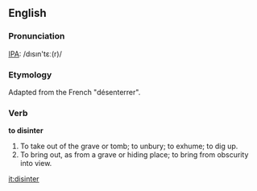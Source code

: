 ==English==
===Pronunciation===
[[Pronunciation guide|IPA]]: /d&#305;s&#305;n't&#603;ː(r)/
===Etymology===
Adapted from the French "désenterrer".
===Verb===

'''to disinter'''

#To take out of the grave or tomb; to unbury; to exhume; to dig up.
#To bring out, as from a grave or hiding place; to bring from obscurity into view.


[[it:disinter]]